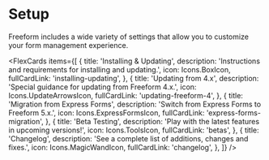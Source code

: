 

# Setup

Freeform includes a wide variety of settings that allow you to customize your form management experience.

<FlexCards
  items={[
    {
      title: 'Installing & Updating',
      description: 'Instructions and requirements for installing and updating.',
      icon: Icons.BoxIcon,
      fullCardLink: 'installing-updating',
    },
    {
      title: 'Updating from 4.x',
      description: 'Special guidance for updating from Freeform 4.x.',
      icon: Icons.UpdateArrowsIcon,
      fullCardLink: 'updating-freeform-4',
    },
    {
      title: 'Migration from Express Forms',
      description: 'Switch from Express Forms to Freeform 5.x.',
      icon: Icons.ExpressFormsIcon,
      fullCardLink: 'express-forms-migration',
    },
    {
      title: 'Beta Testing',
      description: 'Play with the latest features in upcoming versions!',
      icon: Icons.ToolsIcon,
      fullCardLink: 'betas',
    },
    {
      title: 'Changelog',
      description: 'See a complete list of additions, changes and fixes.',
      icon: Icons.MagicWandIcon,
      fullCardLink: 'changelog',
    },
  ]}
/>
